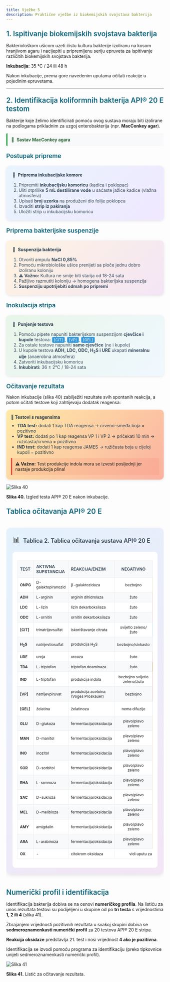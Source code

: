 ```yaml
---
title: Vježbe 5
description: Praktične vježbe iz biokemijskih svojstava bakterija
---
```


<h3 style="color: #096279; font-size: 1.4rem; font-weight: 600; margin: 1.5rem 0 1rem 0;">1. Ispitivanje biokemijskih svojstava bakterija</h3>

Bakteriološkom ušicom uzeti čistu kulturu bakterije izoliranu na kosom hranjivom agaru i nacijepiti u pripremljenu seriju epruveta za ispitivanje različitih biokemijskih svojstava bakterija. 

**Inkubacija:** 35 °C / 24 ili 48 h

Nakon inkubacije, prema gore navedenim uputama očitati reakcije u pojedinim epruvetama.

---

<h3 style="color: #096279; font-size: 1.4rem; font-weight: 600; margin: 1.5rem 0 1rem 0;">2. Identifikacija koliformnih bakterija API® 20 E testom</h3>

Bakterije koje želimo identificirati pomoću ovog sustava moraju biti izolirane na podlogama prikladnim za uzgoj enterobakterija (npr. **MacConkey agar**).

<details style="margin: 15px 0; padding: 12px; background: #f8f9fa; border-left: 4px solid #28a745; border-radius: 4px;">
<summary style="cursor: pointer; font-weight: 600; color: #155724; display: flex; align-items: center;">
🧫 <span style="margin-left: 8px;">Sastav MacConkey agara</span>
</summary>
<div style="margin-top: 12px; font-size: 14px; background: white; padding: 15px; border-radius: 8px; box-shadow: 0 2px 4px rgba(0,0,0,0.1);">
<div style="display: grid; grid-template-columns: minmax(0, 1fr) auto; gap: 8px 15px; align-items: center;">
<span style="font-weight: 500; color: #34495e;">Pankreasni digest želatine</span>
<span style="background: #3498db; color: white; padding: 3px 8px; border-radius: 12px; font-size: 12px; font-weight: 600;">17,0 g</span>

<span style="font-weight: 500; color: #34495e;">Peptocomplex</span>
<span style="background: #3498db; color: white; padding: 3px 8px; border-radius: 12px; font-size: 12px; font-weight: 600;">3,0 g</span>

<span style="font-weight: 500; color: #34495e;">Laktoza</span>
<span style="background: #9b59b6; color: white; padding: 3px 8px; border-radius: 12px; font-size: 12px; font-weight: 600;">10,0 g</span>

<span style="font-weight: 500; color: #34495e;">Žučne soli</span>
<span style="background: #e67e22; color: white; padding: 3px 8px; border-radius: 12px; font-size: 12px; font-weight: 600;">1,5 g</span>

<span style="font-weight: 500; color: #34495e;">NaCl</span>
<span style="background: #3498db; color: white; padding: 3px 8px; border-radius: 12px; font-size: 12px; font-weight: 600;">5,0 g</span>

<span style="font-weight: 500; color: #34495e;">Neutralno crvenilo</span>
<span style="background: #e74c3c; color: white; padding: 3px 8px; border-radius: 12px; font-size: 12px; font-weight: 600;">0,03 g</span>

<span style="font-weight: 500; color: #34495e;">Kristal violet</span>
<span style="background: #8e44ad; color: white; padding: 3px 8px; border-radius: 12px; font-size: 12px; font-weight: 600;">0,001 g</span>

<span style="font-weight: 500; color: #34495e;">Destilirana voda</span>
<span style="background: #2ecc71; color: white; padding: 3px 8px; border-radius: 12px; font-size: 12px; font-weight: 600;">1000 mL</span>

<span style="font-weight: 500; color: #34495e;">Agar</span>
<span style="background: #3498db; color: white; padding: 3px 8px; border-radius: 12px; font-size: 12px; font-weight: 600;">15,0 g</span>
</div>
<div style="margin-top: 15px; padding: 10px; background: #e8f5e8; border-radius: 6px; border-left: 3px solid #28a745;">
<p style="margin: 0; font-size: 13px; color: #155724;"><strong>💡 Svrha:</strong> Selektivni i diferencijalni medij za izolaciju i diferenciaciju enterobakterija na osnovi fermentacije laktoze. Žučne soli i kristal violet inhibiraju rast Gram-pozitivnih bakterija.</p>
</div>
</div>
</details>

<h4 style="color: #096279; font-size: 1.2rem; font-weight: 600; margin: 1.2rem 0 0.8rem 0;">Postupak pripreme</h4>

<div style="background: linear-gradient(135deg, #e8f4fd 0%, #f0e8ff 100%); border-radius: 12px; padding: 20px; margin: 20px 0; box-shadow: 0 2px 8px rgba(0,0,0,0.1);">
  <h4 style="margin: 0 0 15px 0; color: #2c3e50; display: flex; align-items: center;">
    🧪 <span style="margin-left: 8px;">Priprema inkubacijske komore</span>
  </h4>
  <ol style="margin: 0; padding-left: 20px; color: #34495e;">
    <li>Pripremiti <strong>inkubacijsku komoricu</strong> (kadica i poklopac)</li>
    <li>Uliti otprilike <strong>5 mL destilirane vode</strong> u saćaste jažice kadice (vlažna atmosfera)</li>
    <li>Upisati <strong>broj uzorka</strong> na produženi dio folije poklopca</li>
    <li>Izvaditi <strong>strip iz pakiranja</strong></li>
    <li>Uložiti strip u inkubacijsku komoricu</li>
  </ol>
</div>

<h4 style="color: #096279; font-size: 1.2rem; font-weight: 600; margin: 1.2rem 0 0.8rem 0;">Priprema bakterijske suspenzije</h4>

<div style="background: linear-gradient(135deg, #fff3e0 0%, #f3e5f5 100%); border-radius: 12px; padding: 20px; margin: 20px 0; box-shadow: 0 2px 8px rgba(0,0,0,0.1);">
  <h4 style="margin: 0 0 15px 0; color: #2c3e50; display: flex; align-items: center;">
    🦠 <span style="margin-left: 8px;">Suspenzija bakterija</span>
  </h4>
  <ol style="margin: 0; padding-left: 20px; color: #34495e;">
    <li>Otvoriti ampulu <strong>NaCl 0,85%</strong></li>
    <li>Pomoću mikrobiološke ušice prenijeti sa ploče jednu dobro izoliranu koloniju</li>
    <li><strong>⚠️ Važno:</strong> Kultura ne smije biti starija od 18-24 sata</li>
    <li>Pažljivo razmutiti koloniju → homogena bakterijska suspenzija</li>
    <li><strong>Suspenziju upotrijebiti odmah po pripremi</strong></li>
  </ol>
</div>

<h4 style="color: #096279; font-size: 1.2rem; font-weight: 600; margin: 1.2rem 0 0.8rem 0;">Inokulacija stripa</h4>

<div style="background: linear-gradient(135deg, #e8f5e8 0%, #f0f8ff 100%); border-radius: 12px; padding: 20px; margin: 20px 0; box-shadow: 0 2px 8px rgba(0,0,0,0.1);">
  <h4 style="margin: 0 0 15px 0; color: #2c3e50; display: flex; align-items: center;">
    🔬 <span style="margin-left: 8px;">Punjenje testova</span>
  </h4>
  <ol style="margin: 0; padding-left: 20px; color: #34495e;">
    <li>Pomoću pipete napuniti bakterijskom suspenzijom <strong>cjevčice i kupole</strong> testova: <span style="background: #3498db; color: white; padding: 2px 6px; border-radius: 4px; font-size: 12px;">[CIT]</span>, <span style="background: #3498db; color: white; padding: 2px 6px; border-radius: 4px; font-size: 12px;">[VP]</span>, <span style="background: #3498db; color: white; padding: 2px 6px; border-radius: 4px; font-size: 12px;">[GEL]</span></li>
    <li>Za ostale testove napuniti <strong>samo cjevčice</strong> (ne i kupole)</li>
    <li>U kupole testova <strong>ADH, LDC, ODC, H<sub>2</sub>S i URE</strong> ukapati <strong>mineralnu ulje</strong> (anaerobna atmosfera)</li>
    <li>Zatvoriti inkubacijsku komoricu</li>
    <li><strong>Inkubirati:</strong> 36 ± 2°C / 18-24 sata</li>
  </ol>
</div>

<h4 style="color: #096279; font-size: 1.2rem; font-weight: 600; margin: 1.2rem 0 0.8rem 0;">Očitavanje rezultata</h4>

Nakon inkubacije (slika 40) zabilježiti rezultate svih spontanih reakcija, a potom očitati testove koji zahtijevaju dodatak reagensa:

<div style="background: linear-gradient(135deg, #ffeaa7 0%, #fab1a0 100%); border-radius: 12px; padding: 15px; margin: 15px 0; box-shadow: 0 2px 8px rgba(0,0,0,0.1);">
  <h4 style="margin: 0 0 10px 0; color: #2c3e50;">🧪 Testovi s reagensima</h4>
  <ul style="margin: 0; padding-left: 20px; color: #2c3e50;">
    <li><strong>TDA test:</strong> dodati 1 kap TDA reagensa → crveno-smeđa boja = pozitivno</li>
    <li><strong>VP test:</strong> dodati po 1 kap reagensa VP 1 i VP 2 → pričekati 10 min → ružičasta/crvena = pozitivno</li>
    <li><strong>IND test:</strong> dodati 1 kap reagensa JAMES → ružičasta boja u cijeloj kupoli = pozitivno</li>
  </ul>
  <p style="margin: 10px 0 0 0; padding: 10px; background: rgba(231, 76, 60, 0.1); border-left: 4px solid #e74c3c; font-size: 14px;"><strong>⚠️ Važno:</strong> Test produkcije indola mora se izvesti posljednji jer nastaje produkcija plina!</p>
</div>

![Slika 40](/images/slika40.jpg)

**Slika 40.** Izgled testa API® 20 E nakon inkubacije.

<h3 style="color: #096279; font-size: 1.4rem; font-weight: 600; margin: 1.5rem 0 1rem 0;">Tablica očitavanja API® 20 E</h3>

<div style="overflow-x: auto; margin: 20px 0;">
  <div style="background: linear-gradient(135deg, #e3f2fd 0%, #f3e5f5 100%); border-radius: 15px; padding: 20px; box-shadow: 0 4px 12px rgba(0,0,0,0.1); margin: 20px auto; max-width: 1000px;">
    <div style="display: flex; align-items: center; margin-bottom: 15px;">
      <span style="font-size: 24px; margin-right: 10px;">📊</span>
      <h3 style="margin: 0; color: #2c3e50; font-weight: 600; font-size: 18px;">Tablica 2. Tablica očitavanja sustava API® 20 E</h3>
    </div>
    <div style="background: white; border-radius: 10px; padding: 15px; overflow-x: auto;">
      <table style="width: 100%; border-collapse: collapse; font-size: 13px;">
        <thead>
          <tr style="background: #f8f9fa;">
            <th style="padding: 10px 8px; border: 1px solid #e9ecef; text-align: left; font-weight: 600; color: #2c3e50;">TEST</th>
            <th style="padding: 10px 8px; border: 1px solid #e9ecef; text-align: left; font-weight: 600; color: #2c3e50;">AKTIVNA SUPSTANCIJA</th>
            <th style="padding: 10px 8px; border: 1px solid #e9ecef; text-align: left; font-weight: 600; color: #2c3e50;">REAKCIJA/ENZIM</th>
            <th style="padding: 10px 8px; border: 1px solid #e9ecef; text-align: center; font-weight: 600; color: #2c3e50;">NEGATIVNO</th>
            <th style="padding: 10px 8px; border: 1px solid #e9ecef; text-align: center; font-weight: 600; color: #2c3e50;">POZITIVNO</th>
          </tr>
        </thead>
        <tbody style="font-size: 12px;">
          <tr>
            <td style="padding: 8px; border: 1px solid #e9ecef; font-weight: 600;">ONPG</td>
            <td style="padding: 8px; border: 1px solid #e9ecef;">D-galaktopiranozid</td>
            <td style="padding: 8px; border: 1px solid #e9ecef;">β-galaktozidaza</td>
            <td style="padding: 8px; border: 1px solid #e9ecef; text-align: center;">bezbojno</td>
            <td style="padding: 8px; border: 1px solid #e9ecef; text-align: center; background: #fff3cd;">žuto</td>
          </tr>
          <tr style="background: #f8f9fa;">
            <td style="padding: 8px; border: 1px solid #e9ecef; font-weight: 600;">ADH</td>
            <td style="padding: 8px; border: 1px solid #e9ecef;">L-arginin</td>
            <td style="padding: 8px; border: 1px solid #e9ecef;">arginin dihidrolaza</td>
            <td style="padding: 8px; border: 1px solid #e9ecef; text-align: center;">žuto</td>
            <td style="padding: 8px; border: 1px solid #e9ecef; text-align: center; background: #f8d7da;">crveno/narančasto</td>
          </tr>
          <tr>
            <td style="padding: 8px; border: 1px solid #e9ecef; font-weight: 600;">LDC</td>
            <td style="padding: 8px; border: 1px solid #e9ecef;">L-lizin</td>
            <td style="padding: 8px; border: 1px solid #e9ecef;">lizin dekarboksilaza</td>
            <td style="padding: 8px; border: 1px solid #e9ecef; text-align: center;">žuto</td>
            <td style="padding: 8px; border: 1px solid #e9ecef; text-align: center; background: #f8d7da;">crveno/narančasto</td>
          </tr>
          <tr style="background: #f8f9fa;">
            <td style="padding: 8px; border: 1px solid #e9ecef; font-weight: 600;">ODC</td>
            <td style="padding: 8px; border: 1px solid #e9ecef;">L-ornitin</td>
            <td style="padding: 8px; border: 1px solid #e9ecef;">ornitin dekarboksilaza</td>
            <td style="padding: 8px; border: 1px solid #e9ecef; text-align: center;">žuto</td>
            <td style="padding: 8px; border: 1px solid #e9ecef; text-align: center; background: #f8d7da;">crveno/narančasto</td>
          </tr>
          <tr>
            <td style="padding: 8px; border: 1px solid #e9ecef; font-weight: 600;">[CIT]</td>
            <td style="padding: 8px; border: 1px solid #e9ecef;">trinatrijevsulfat</td>
            <td style="padding: 8px; border: 1px solid #e9ecef;">iskorištavanje citrata</td>
            <td style="padding: 8px; border: 1px solid #e9ecef; text-align: center;">svijetlo zeleno/žuto</td>
            <td style="padding: 8px; border: 1px solid #e9ecef; text-align: center; background: #d1ecf1;">plavo zeleno/plavo</td>
          </tr>
          <tr style="background: #f8f9fa;">
            <td style="padding: 8px; border: 1px solid #e9ecef; font-weight: 600;">H<sub>2</sub>S</td>
            <td style="padding: 8px; border: 1px solid #e9ecef;">natrijevtiosulfat</td>
            <td style="padding: 8px; border: 1px solid #e9ecef;">produkcija H<sub>2</sub>S</td>
            <td style="padding: 8px; border: 1px solid #e9ecef; text-align: center;">bezbojno/sivkasto</td>
            <td style="padding: 8px; border: 1px solid #e9ecef; text-align: center; background: #f8f9fa;">crni talog/tanka linija</td>
          </tr>
          <tr>
            <td style="padding: 8px; border: 1px solid #e9ecef; font-weight: 600;">URE</td>
            <td style="padding: 8px; border: 1px solid #e9ecef;">ureja</td>
            <td style="padding: 8px; border: 1px solid #e9ecef;">ureaza</td>
            <td style="padding: 8px; border: 1px solid #e9ecef; text-align: center;">žuto</td>
            <td style="padding: 8px; border: 1px solid #e9ecef; text-align: center; background: #f8d7da;">crveno/narančasto</td>
          </tr>
          <tr style="background: #f8f9fa;">
            <td style="padding: 8px; border: 1px solid #e9ecef; font-weight: 600;">TDA</td>
            <td style="padding: 8px; border: 1px solid #e9ecef;">L-triptofan</td>
            <td style="padding: 8px; border: 1px solid #e9ecef;">triptofan deaminaza</td>
            <td style="padding: 8px; border: 1px solid #e9ecef; text-align: center;">žuto</td>
            <td style="padding: 8px; border: 1px solid #e9ecef; text-align: center; background: #d4a574;">crvenkasto smeđe</td>
          </tr>
          <tr>
            <td style="padding: 8px; border: 1px solid #e9ecef; font-weight: 600;">IND</td>
            <td style="padding: 8px; border: 1px solid #e9ecef;">L-triptofan</td>
            <td style="padding: 8px; border: 1px solid #e9ecef;">produkcija indola</td>
            <td style="padding: 8px; border: 1px solid #e9ecef; text-align: center;">bezbojno svijetlo zeleno/žuto</td>
            <td style="padding: 8px; border: 1px solid #e9ecef; text-align: center; background: #f5c6cb;">ružičasto</td>
          </tr>
          <tr style="background: #f8f9fa;">
            <td style="padding: 8px; border: 1px solid #e9ecef; font-weight: 600;">[VP]</td>
            <td style="padding: 8px; border: 1px solid #e9ecef;">natrijevpiruvat</td>
            <td style="padding: 8px; border: 1px solid #e9ecef;">produkcija acetoina (Voges Proskauer)</td>
            <td style="padding: 8px; border: 1px solid #e9ecef; text-align: center;">bezbojno</td>
            <td style="padding: 8px; border: 1px solid #e9ecef; text-align: center; background: #f5c6cb;">ružičasto/crveno</td>
          </tr>
          <tr>
            <td style="padding: 8px; border: 1px solid #e9ecef; font-weight: 600;">[GEL]</td>
            <td style="padding: 8px; border: 1px solid #e9ecef;">želatina</td>
            <td style="padding: 8px; border: 1px solid #e9ecef;">želatinoza</td>
            <td style="padding: 8px; border: 1px solid #e9ecef; text-align: center;">nema difuzije</td>
            <td style="padding: 8px; border: 1px solid #e9ecef; text-align: center; background: #f8f9fa;">difuzija crnog pigmenta</td>
          </tr>
          <tr style="background: #f8f9fa;">
            <td style="padding: 8px; border: 1px solid #e9ecef; font-weight: 600;">GLU</td>
            <td style="padding: 8px; border: 1px solid #e9ecef;">D-glukoza</td>
            <td style="padding: 8px; border: 1px solid #e9ecef;">fermentacija/oksidacija</td>
            <td style="padding: 8px; border: 1px solid #e9ecef; text-align: center;">plavo/plavo zeleno</td>
            <td style="padding: 8px; border: 1px solid #e9ecef; text-align: center; background: #fff3cd;">žuto/sivkasto žuto</td>
          </tr>
          <tr>
            <td style="padding: 8px; border: 1px solid #e9ecef; font-weight: 600;">MAN</td>
            <td style="padding: 8px; border: 1px solid #e9ecef;">D-manitol</td>
            <td style="padding: 8px; border: 1px solid #e9ecef;">fermentacija/oksidacija</td>
            <td style="padding: 8px; border: 1px solid #e9ecef; text-align: center;">plavo/plavo zeleno</td>
            <td style="padding: 8px; border: 1px solid #e9ecef; text-align: center; background: #fff3cd;">žuto</td>
          </tr>
          <tr style="background: #f8f9fa;">
            <td style="padding: 8px; border: 1px solid #e9ecef; font-weight: 600;">INO</td>
            <td style="padding: 8px; border: 1px solid #e9ecef;">inozitol</td>
            <td style="padding: 8px; border: 1px solid #e9ecef;">fermentacija/oksidacija</td>
            <td style="padding: 8px; border: 1px solid #e9ecef; text-align: center;">plavo/plavo zeleno</td>
            <td style="padding: 8px; border: 1px solid #e9ecef; text-align: center; background: #fff3cd;">žuto</td>
          </tr>
          <tr>
            <td style="padding: 8px; border: 1px solid #e9ecef; font-weight: 600;">SOR</td>
            <td style="padding: 8px; border: 1px solid #e9ecef;">D-sorbitol</td>
            <td style="padding: 8px; border: 1px solid #e9ecef;">fermentacija/oksidacija</td>
            <td style="padding: 8px; border: 1px solid #e9ecef; text-align: center;">plavo/plavo zeleno</td>
            <td style="padding: 8px; border: 1px solid #e9ecef; text-align: center; background: #fff3cd;">žuto</td>
          </tr>
          <tr style="background: #f8f9fa;">
            <td style="padding: 8px; border: 1px solid #e9ecef; font-weight: 600;">RHA</td>
            <td style="padding: 8px; border: 1px solid #e9ecef;">L-ramnoza</td>
            <td style="padding: 8px; border: 1px solid #e9ecef;">fermentacija/oksidacija</td>
            <td style="padding: 8px; border: 1px solid #e9ecef; text-align: center;">plavo/plavo zeleno</td>
            <td style="padding: 8px; border: 1px solid #e9ecef; text-align: center; background: #fff3cd;">žuto</td>
          </tr>
          <tr>
            <td style="padding: 8px; border: 1px solid #e9ecef; font-weight: 600;">SAC</td>
            <td style="padding: 8px; border: 1px solid #e9ecef;">D-sukroza</td>
            <td style="padding: 8px; border: 1px solid #e9ecef;">fermentacija/oksidacija</td>
            <td style="padding: 8px; border: 1px solid #e9ecef; text-align: center;">plavo/plavo zeleno</td>
            <td style="padding: 8px; border: 1px solid #e9ecef; text-align: center; background: #fff3cd;">žuto</td>
          </tr>
          <tr style="background: #f8f9fa;">
            <td style="padding: 8px; border: 1px solid #e9ecef; font-weight: 600;">MEL</td>
            <td style="padding: 8px; border: 1px solid #e9ecef;">D-melibioza</td>
            <td style="padding: 8px; border: 1px solid #e9ecef;">fermentacija/oksidacija</td>
            <td style="padding: 8px; border: 1px solid #e9ecef; text-align: center;">plavo/plavo zeleno</td>
            <td style="padding: 8px; border: 1px solid #e9ecef; text-align: center; background: #fff3cd;">žuto</td>
          </tr>
          <tr>
            <td style="padding: 8px; border: 1px solid #e9ecef; font-weight: 600;">AMY</td>
            <td style="padding: 8px; border: 1px solid #e9ecef;">amigdalin</td>
            <td style="padding: 8px; border: 1px solid #e9ecef;">fermentacija/oksidacija</td>
            <td style="padding: 8px; border: 1px solid #e9ecef; text-align: center;">plavo/plavo zeleno</td>
            <td style="padding: 8px; border: 1px solid #e9ecef; text-align: center; background: #fff3cd;">žuto</td>
          </tr>
          <tr style="background: #f8f9fa;">
            <td style="padding: 8px; border: 1px solid #e9ecef; font-weight: 600;">ARA</td>
            <td style="padding: 8px; border: 1px solid #e9ecef;">L-arabinoza</td>
            <td style="padding: 8px; border: 1px solid #e9ecef;">fermentacija/oksidacija</td>
            <td style="padding: 8px; border: 1px solid #e9ecef; text-align: center;">plavo/plavo zeleno</td>
            <td style="padding: 8px; border: 1px solid #e9ecef; text-align: center; background: #fff3cd;">žuto</td>
          </tr>
          <tr>
            <td style="padding: 8px; border: 1px solid #e9ecef; font-weight: 600;">OX</td>
            <td style="padding: 8px; border: 1px solid #e9ecef;">-</td>
            <td style="padding: 8px; border: 1px solid #e9ecef;">citokrom oksidaza</td>
            <td style="padding: 8px; border: 1px solid #e9ecef; text-align: center;" colspan="2">vidi uputu za oksidaza test</td>
          </tr>
        </tbody>
      </table>
    </div>
  </div>
</div>

<h3 style="color: #096279; font-size: 1.4rem; font-weight: 600; margin: 1.5rem 0 1rem 0;">Numerički profil i identifikacija</h3>

Identifikacija bakterija dobiva se na osnovi **numeričkog profila**. Na listiću za unos rezultata testovi su podijeljeni u skupine od po **tri testa** s vrijednostima **1, 2 ili 4** (slika 41). 

Zbrajanjem vrijednosti pozitivnih rezultata u svakoj skupini dobiva se **sedmeroznamenkasti numerički profil** za 20 testova API® 20 E stripa. 

**Reakcija oksidaze** predstavlja 21. test i nosi vrijednost **4 ako je pozitivna**.

Identifikacija se izvodi pomoću programa za identifikaciju (preko tipkovnice unijeti sedmeroznamenkasti numerički profil).

![Slika 41](/images/slika41.jpg)

**Slika 41.** Listić za očitavanje rezultata.